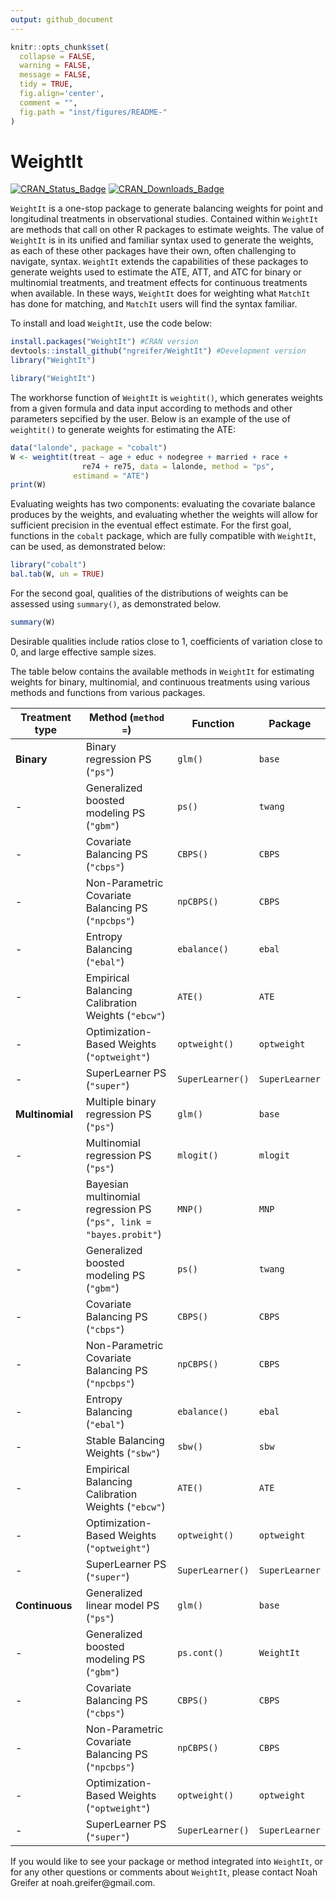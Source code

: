 ```yaml
---
output: github_document
---
```


<!-- README.md is generated from README.Rmd. Please edit that file -->

```r
knitr::opts_chunk$set(
  collapse = FALSE,
  warning = FALSE,
  message = FALSE,
  tidy = TRUE,
  fig.align='center',
  comment = "",
  fig.path = "inst/figures/README-"
)
```
# WeightIt

[![CRAN_Status_Badge](http://r-pkg.org/badges/version-last-release/WeightIt?color=0047ab
)](https://cran.r-project.org/package=WeightIt)
[![CRAN_Downloads_Badge](http://cranlogs.r-pkg.org/badges/WeightIt?color=0047ab
)](https://cran.r-project.org/package=WeightIt)

`WeightIt` is a one-stop package to generate balancing weights for point and longitudinal treatments in observational studies. Contained within `WeightIt` are methods that call on other R packages to estimate weights. The value of `WeightIt` is in its unified and familiar syntax used to generate the weights, as each of these other packages have their own, often challenging to navigate, syntax. `WeightIt` extends the capabilities of these packages to generate weights used to estimate the ATE, ATT, and ATC for binary or multinomial treatments, and treatment effects for continuous treatments when available. In these ways, `WeightIt` does for weighting what `MatchIt` has done for matching, and `MatchIt` users will find the syntax familiar.

To install and load `WeightIt`, use the code below:

```r
install.packages("WeightIt") #CRAN version
devtools::install_github("ngreifer/WeightIt") #Development version
library("WeightIt")
```
```r
library("WeightIt")
```

The workhorse function of `WeightIt` is `weightit()`, which generates weights from a given formula and data input according to methods and other parameters sepcified by the user. Below is an example of the use of `weightit()` to generate weights for estimating the ATE:

```r
data("lalonde", package = "cobalt")
W <- weightit(treat ~ age + educ + nodegree + married + race +
                re74 + re75, data = lalonde, method = "ps",
              estimand = "ATE")
print(W)
```

Evaluating weights has two components: evaluating the covariate balance produces by the weights, and evaluating whether the weights will allow for sufficient precision in the eventual effect estimate. For the first goal, functions in the `cobalt` package, which are fully compatible with `WeightIt`, can be used, as demonstrated below:

```r
library("cobalt")
bal.tab(W, un = TRUE)
```

For the second goal, qualities of the distributions of weights can be assessed using `summary()`, as demonstrated below.

```r
summary(W)
```

Desirable qualities include ratios close to 1, coefficients of variation close to 0, and large effective sample sizes.

The table below contains the available methods in `WeightIt` for estimating weights for binary, multinomial, and continuous treatments using various methods and functions from various packages.
 
 Treatment type | Method (`method = `) | Function | Package
 -------------- | -------------------- | -------- | -------
 **Binary** | Binary regression PS (`"ps"`) | `glm()` | `base`
 - | Generalized boosted modeling PS (`"gbm"`) | `ps()` | `twang`
 - | Covariate Balancing PS (`"cbps"`) | `CBPS()` | `CBPS`
 - | Non-Parametric Covariate Balancing PS (`"npcbps"`) | `npCBPS()` | `CBPS`
 - | Entropy Balancing (`"ebal"`) | `ebalance()` | `ebal`
 - | Empirical Balancing Calibration Weights (`"ebcw"`) | `ATE()` | `ATE`
 - | Optimization-Based Weights (`"optweight"`) | `optweight()` | `optweight`
 - | SuperLearner PS (`"super"`) | `SuperLearner()` | `SuperLearner`
 **Multinomial** | Multiple binary regression PS (`"ps"`) | `glm()` | `base`
 - | Multinomial regression PS (`"ps"`) | `mlogit()` | `mlogit`
 - | Bayesian multinomial regression PS (`"ps", link = "bayes.probit"`) | `MNP()` | `MNP`
 - | Generalized boosted modeling PS (`"gbm"`) | `ps()` | `twang`
 - | Covariate Balancing PS (`"cbps"`) | `CBPS()` | `CBPS`
 - | Non-Parametric Covariate Balancing PS (`"npcbps"`) | `npCBPS()` | `CBPS`
 - | Entropy Balancing (`"ebal"`) | `ebalance()` | `ebal`
 - | Stable Balancing Weights (`"sbw"`) | `sbw()` | `sbw`
 - | Empirical Balancing Calibration Weights (`"ebcw"`) | `ATE()` | `ATE`
 - | Optimization-Based Weights (`"optweight"`) | `optweight()` | `optweight`
 - | SuperLearner PS (`"super"`) | `SuperLearner()` | `SuperLearner`
 **Continuous** | Generalized linear model PS (`"ps"`) | `glm()` | `base`
 - | Generalized boosted modeling PS (`"gbm"`) | `ps.cont()` | `WeightIt`
 - | Covariate Balancing PS (`"cbps"`) | `CBPS()` | `CBPS`
 - | Non-Parametric Covariate Balancing PS (`"npcbps"`) | `npCBPS()` | `CBPS`
 - | Optimization-Based Weights (`"optweight"`) | `optweight()` | `optweight`
 - | SuperLearner PS (`"super"`) | `SuperLearner()` | `SuperLearner`

If you would like to see your package or method integrated into `WeightIt`, or for any other questions or comments about `WeightIt`, please contact Noah Greifer at noah.greifer@gmail.com.
